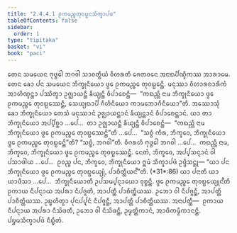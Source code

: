 ```yaml
---
title: "2.4.4.1 ᩑᨠᨾᨬ᩠ᨧᨲᩩᩅᨭ᩠ᨭᨶᩈᩥᨠ᩠ᨡᩣᨸᨴ"
tableOfContents: false
sidebar:
  order: 1
type: "tipitaka"
basket: "vi"
book: "paci"
---
```



<DynamicBreadcrumb />

<Division number="932" book="paci">

<Paragraph number="2885" book="paci">
ᨲᩮᨶ ᩈᨾᨿᩮᨶ ᨻᩩᨴ᩠ᨵᩮᩤ ᨽᨣᩅᩤ ᩈᩣᩅᨲ᩠ᨳᩥᨿᩴ ᩅᩥᩉᩁᨲᩥ ᨩᩮᨲᩅᨶᩮ ᩋᨶᩣᨳᨸᩥᨱ᩠ᨯᩥᨠᩔ ᩋᩣᩁᩣᨾᩮ. ᨲᩮᨶ ᨡᩮᩣ ᨸᨶ ᩈᨾᨿᩮᨶ ᨽᩥᨠ᩠ᨡᩩᨶᩥᨿᩮᩣ ᨴ᩠ᩅᩮ ᩑᨠᨾᨬ᩠ᨧᩮ ᨲᩩᩅᨭ᩠ᨭᩮᨶ᩠ᨲᩥ. ᨾᨶᩩᩔᩣ ᩅᩥᩉᩣᩁᨧᩣᩁᩥᨠᩴ ᩋᩣᩉᩥᨱ᩠ᨯᨶ᩠ᨲᩣ ᨸᩔᩥᨲ᩠ᩅᩣ ᩏᨩ᩠ᨫᩣᨿᨶ᩠ᨲᩥ ᨡᩥᨿ᩠ᨿᨶ᩠ᨲᩥ ᩅᩥᨸᩣᨧᩮᨶ᩠ᨲᩥ—  “ᨠᨳᨬ᩠ᩉᩥ ᨶᩣᨾ ᨽᩥᨠ᩠ᨡᩩᨶᩥᨿᩮᩣ ᨴ᩠ᩅᩮ ᩑᨠᨾᨬ᩠ᨧᩮ ᨲᩩᩅᨭ᩠ᨭᩮᩔᨶ᩠ᨲᩥ, ᩈᩮᨿ᩠ᨿᨳᩣᨸᩥ ᨣᩥᩉᩥᨶᩥᨿᩮᩣ ᨠᩣᨾᨽᩮᩣᨣᩥᨶᩥᨿᩮᩣ”ᨲᩥ.
</Paragraph>

<Paragraph number="2886" book="paci">
ᩋᩔᩮᩣᩈᩩᩴ ᨡᩮᩣ ᨽᩥᨠ᩠ᨡᩩᨶᩥᨿᩮᩣ ᨲᩮᩈᩴ ᨾᨶᩩᩔᩣᨶᩴ ᩏᨩ᩠ᨫᩣᨿᨶ᩠ᨲᩣᨶᩴ ᨡᩥᨿ᩠ᨿᨶ᩠ᨲᩣᨶᩴ ᩅᩥᨸᩣᨧᩮᨶ᩠ᨲᩣᨶᩴ. ᨿᩣ ᨲᩣ ᨽᩥᨠ᩠ᨡᩩᨶᩥᨿᩮᩣ ᩋᨸ᩠ᨸᩥᨧ᩠ᨨᩣ …ᨸᩮ…  ᨲᩣ ᩏᨩ᩠ᨫᩣᨿᨶ᩠ᨲᩥ ᨡᩥᨿ᩠ᨿᨶ᩠ᨲᩥ ᩅᩥᨸᩣᨧᩮᨶ᩠ᨲᩥ—  “ᨠᨳᨬ᩠ᩉᩥ ᨶᩣᨾ ᨽᩥᨠ᩠ᨡᩩᨶᩥᨿᩮᩣ ᨴ᩠ᩅᩮ ᩑᨠᨾᨬ᩠ᨧᩮ ᨲᩩᩅᨭ᩠ᨭᩮᩔᨶ᩠ᨲᩦ”ᨲᩥ …ᨸᩮ…  “ᩈᨧ᩠ᨧᩴ ᨠᩥᩁ, ᨽᩥᨠ᩠ᨡᩅᩮ, ᨽᩥᨠ᩠ᨡᩩᨶᩥᨿᩮᩣ ᨴ᩠ᩅᩮ ᩑᨠᨾᨬ᩠ᨧᩮ ᨲᩩᩅᨭ᩠ᨭᩮᨶ᩠ᨲᩦ”ᨲᩥ? “ᩈᨧ᩠ᨧᩴ, ᨽᨣᩅᩤ”ᨲᩥ. ᩅᩥᨣᩁᩉᩥ ᨻᩩᨴ᩠ᨵᩮᩤ ᨽᨣᩅᩤ …ᨸᩮ…  ᨠᨳᨬ᩠ᩉᩥ ᨶᩣᨾ, ᨽᩥᨠ᩠ᨡᩅᩮ, ᨽᩥᨠ᩠ᨡᩩᨶᩥᨿᩮᩣ ᨴ᩠ᩅᩮ ᩑᨠᨾᨬ᩠ᨧᩮ ᨲᩩᩅᨭ᩠ᨭᩮᩔᨶ᩠ᨲᩥ. ᨶᩮᨲᩴ, ᨽᩥᨠ᩠ᨡᩅᩮ, ᩋᨸ᩠ᨸᩈᨶ᩠ᨶᩣᨶᩴ ᩅᩤ ᨸᩈᩣᨴᩤᨿ …ᨸᩮ…  ᩑᩅᨬ᩠ᨧ ᨸᨶ, ᨽᩥᨠ᩠ᨡᩅᩮ, ᨽᩥᨠ᩠ᨡᩩᨶᩥᨿᩮᩣ ᩍᨾᩴ ᩈᩥᨠ᩠ᨡᩣᨸᨴᩴ ᩏᨴ᩠ᨴᩥᩈᨶ᩠ᨲᩩ—
</Paragraph>

</Division>
<Division number="933" book="paci">

<Paragraph number="2887" book="paci">
<Emphasis>“ᨿᩣ ᨸᨶ ᨽᩥᨠ᩠ᨡᩩᨶᩥᨿᩮᩣ ᨴ᩠ᩅᩮ ᩑᨠᨾᨬ᩠ᨧᩮ ᨲᩩᩅᨭ᩠ᨭᩮᨿ᩠ᨿᩩᩴ, ᨸᩣᨧᩥᨲ᩠ᨲᩥᨿᨶ᩺”</Emphasis>ᨲᩥ. (*31*:<Emphasis>86</Emphasis>)
</Paragraph>

</Division>
<Division number="934" book="paci">

<Paragraph number="2888" book="paci">
<Emphasis>ᨿᩣ ᨸᨶᩣ</Emphasis>ᨲᩥ ᨿᩣ ᨿᩣᨴᩥᩈᩣ …ᨸᩮ…  <Emphasis>ᨽᩥᨠ᩠ᨡᩩᨶᩥᨿᩮᩣ</Emphasis>ᨲᩥ ᩏᨸᩈᨾ᩠ᨸᨶ᩠ᨶᩣᨿᩮᩣ ᩅᩩᨧ᩠ᨧᨶ᩠ᨲᩥ.
</Paragraph>

<Paragraph number="2889" book="paci">
<Emphasis>ᨴ᩠ᩅᩮ ᩑᨠᨾᨬ᩠ᨧᩮ ᨲᩩᩅᨭ᩠ᨭᩮᨿ᩠ᨿᩩᨶ᩺</Emphasis>ᨲᩥ ᩑᨠᩣᨿ ᨶᩥᨸᨶ᩠ᨶᩣᨿ ᩋᨸᩁᩣ ᨶᩥᨸᨩ᩠ᨩᨲᩥ, ᩋᩣᨸᨲ᩠ᨲᩥ ᨸᩣᨧᩥᨲ᩠ᨲᩥᨿᩔ. ᩏᨽᩮᩣ ᩅᩤ ᨶᩥᨸᨩ᩠ᨩᨶ᩠ᨲᩥ, ᩋᩣᨸᨲ᩠ᨲᩥ ᨸᩣᨧᩥᨲ᩠ᨲᩥᨿᩔ. ᩏᨭ᩠ᨮᩉᩥᨲ᩠ᩅᩣ ᨸᩩᨶᨸ᩠ᨸᩩᨶᩴ ᨶᩥᨸᨩ᩠ᨩᨶ᩠ᨲᩥ, ᩋᩣᨸᨲ᩠ᨲᩥ ᨸᩣᨧᩥᨲ᩠ᨲᩥᨿᩔ.
</Paragraph>

</Division>
<Division number="935" book="paci">

<Paragraph number="2890" book="paci">
ᩋᨶᩣᨸᨲ᩠ᨲᩥ—  ᩑᨠᩣᨿ ᨶᩥᨸᨶ᩠ᨶᩣᨿ ᩋᨸᩁᩣ ᨶᩥᩈᩦᨴᨲᩥ, ᩏᨽᩮᩣ ᩅᩤ ᨶᩥᩈᩦᨴᨶ᩠ᨲᩥ, ᩏᨾ᩠ᨾᨲ᩠ᨲᩥᨠᩣᨶᩴ, ᩋᩣᨴᩥᨠᨾ᩠ᨾᩥᨠᩣᨶᨶ᩠ᨲᩥ.

</Paragraph>
</Division>

<Paragraph number="2891" type="center" book="paci">
ᨸᨮᨾᩈᩥᨠ᩠ᨡᩣᨸᨴᩴ ᨶᩥᨭ᩠ᨮᩥᨲᩴ.
</Paragraph>